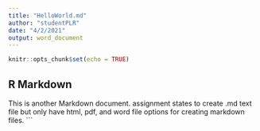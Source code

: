 ```yaml
---
title: "HelloWorld.md"
author: "studentPLR"
date: "4/2/2021"
output: word_document
---
```


```r
knitr::opts_chunk$set(echo = TRUE)
```

## R Markdown

This is another Markdown document. assignment states to create .md text file but only have html, pdf, and word file options for creating markdown files.
```

